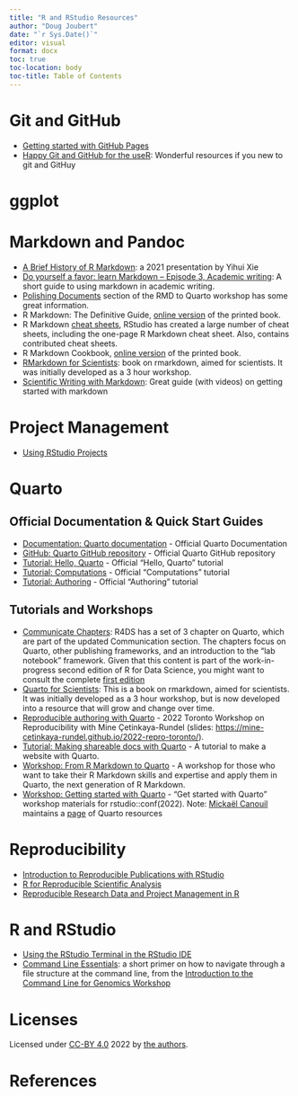 ```yaml
---
title: "R and RStudio Resources"
author: "Doug Joubert"
date: "`r Sys.Date()`"
editor: visual
format: docx
toc: true
toc-location: body
toc-title: Table of Contents
---
```


# Git and GitHub

-   [Getting started with GitHub Pages](http://xlson.com/2010/11/09/getting-started-with-github-pages.html#disqus_thread)
-   [Happy Git and GitHub for the useR](https://happygitwithr.com/index.html): Wonderful resources if you new to git and GitHuy

# ggplot

# Markdown and Pandoc

-   [A Brief History of R Markdown](https://slides.yihui.org/2021-Brazilian-R-Day.html): a 2021 presentation by Yihui Xie
-   [Do yourself a favor: learn Markdown -- Episode 3, Academic writing](https://bcrf.biochem.wisc.edu/2021/06/10/do-yourself-a-favor-learn-markdown-episode-3/): A short guide to using markdown in academic writing.
-   [Polishing Documents](https://rstudio-conf-2022.github.io/rmd-to-quarto/materials/2-polishing-documents/) section of the RMD to Quarto workshop has some great information.
-   R Markdown: The Definitive Guide, [online version](https://bookdown.org/yihui/rmarkdown/) of the printed book.
-   R Markdown [cheat sheets](https://github.com/rstudio/cheatsheets/raw/main/rmarkdown-2.0.pdf), RStudio has created a large number of cheat sheets, including the one-page R Markdown cheat sheet. Also, contains contributed cheat sheets.
-   R Markdown Cookbook, [online version](https://bookdown.org/yihui/rmarkdown-cookbook/) of the printed book.
-   [RMarkdown for Scientists](https://rmd4sci.njtierney.com/): book on rmarkdown, aimed for scientists. It was initially developed as a 3 hour workshop.
-   [Scientific Writing with Markdown](https://jaantollander.com/post/scientific-writing-with-markdown/): Great guide (with videos) on getting started with markdown

# Project Management

-   [Using RStudio Projects](https://support.posit.co/hc/en-us/articles/200526207-Using-RStudio-Projects)

# Quarto

## Official Documentation & Quick Start Guides

-   [Documentation: Quarto documentation](https://quarto.org/) - Official Quarto Documentation
-   [GitHub: Quarto GitHub repository](https://github.com/quarto-dev) - Official Quarto GitHub repository
-   [Tutorial: Hello, Quarto](https://quarto.org/docs/get-started/hello/) - Official "Hello, Quarto" tutorial
-   [Tutorial: Computations](https://quarto.org/docs/get-started/computations/) - Official "Computations" tutorial
-   [Tutorial: Authoring](https://quarto.org/docs/get-started/authoring/) - Official "Authoring" tutorial

## Tutorials and Workshops

-   [Communicate Chapters](https://r4ds.hadley.nz/communicate.html): R4DS has a set of 3 chapter on Quarto, which are part of the updated Communication section. The chapters focus on Quarto, other publishing frameworks, and an introduction to the "lab notebook" framework. Given that this content is part of the work-in-progress second edition of R for Data Science, you might want to consult the complete [first edition](https://r4ds.had.co.nz)
-   [Quarto for Scientists](https://qmd4sci.njtierney.com/): This is a book on rmarkdown, aimed for scientists. It was initially developed as a 3 hour workshop, but is now developed into a resource that will grow and change over time.
-   [Reproducible authoring with Quarto](https://www.youtube.com/watch?v=6p4vOKS6Xls) - 2022 Toronto Workshop on Reproducibility with Mine Çetinkaya-Rundel (slides: <https://mine-cetinkaya-rundel.github.io/2022-repro-toronto/>).
-   [Tutorial: Making shareable docs with Quarto](https://openscapes.github.io/quarto-website-tutorial/) - A tutorial to make a website with Quarto.
-   [Workshop: From R Markdown to Quarto](https://rstudio-conf-2022.github.io/rmd-to-quarto/) - A workshop for those who want to take their R Markdown skills and expertise and apply them in Quarto, the next generation of R Markdown.
-   [Workshop: Getting started with Quarto](https://rstudio-conf-2022.github.io/get-started-quarto/) - "Get started with Quarto" workshop materials for rstudio::conf(2022). Note: [Mickaël Canouil](https://github.com/mcanouil) maintains a [page](https://github.com/mcanouil/awesome-quarto#official-documentation--quickstarts) of Quarto resources

# Reproducibility

-   [Introduction to Reproducible Publications with RStudio](https://carpentries-incubator.github.io/Reproducible-Publications-with-RStudio/)
-   [R for Reproducible Scientific Analysis](https://swcarpentry.github.io/r-novice-gapminder/)
-   [Reproducible Research Data and Project Management in R](https://annakrystalli.me/rrresearchACCE20/)

# R and RStudio

-   [Using the RStudio Terminal in the RStudio IDE](https://support.posit.co/hc/en-us/articles/115010737148-Using-the-RStudio-Terminal-in-the-RStudio-IDE)
-   [Command Line Essentials](https://datacarpentry.org/shell-genomics/02-the-filesystem/index.html): a short primer on how to navigate through a file structure at the command line, from the [Introduction to the Command Line for Genomics Workshop](https://datacarpentry.org/shell-genomics/)

# Licenses

Licensed under [CC-BY 4.0](https://creativecommons.org/licenses/by/4.0/) 2022 by [the authors](https://carpentries-incubator.github.io/Reproducible-Publications-with-RStudio/CITATION).

# References
